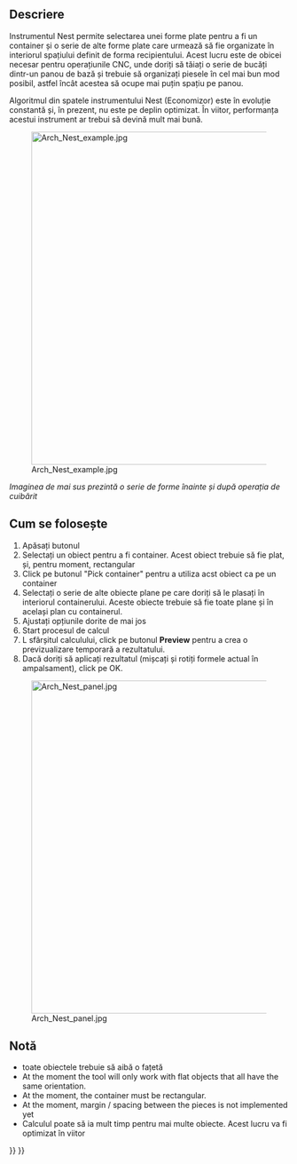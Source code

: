 <languages/>

<div class="mw-translate-fuzzy">
{{docnav/ro|[[Arch_Panel_Sheet|Panel Sheet]]|[[Arch_Frame|Frame]]|[[Arch_Workbench/ro|Arch]]|IconL=Arch_Panel_Sheet.svg |IconC=Workbench_Arch.svg |IconR=Arch_Frame.svg}}
</div>

{{VeryImportantMessage|THIS COMMAND IS PART OF THE INTEGRATED [[BIM_Workbench|BIM WORKBENCH]] IN V1.0<br>
This page has been updated for that version.}}

<div class="mw-translate-fuzzy">
{{GuiCommand/ro
|Name=Arch Nest|Name/ro=Arch Nest
|MenuLocation=Arch → Panel tools → Nest
|Workbenches=[[Arch_Workbench/ro|Arch]]
|SeeAlso=[[Arch Panel/ro]], [[Arch Panel Sheet/ro]]
}}
</div>

<span id="Description"></span>
==Descriere==

<div class="mw-translate-fuzzy">
Instrumentul Nest permite selectarea unei forme plate pentru a fi un container și o serie de alte forme plate care urmează să fie organizate în interiorul spațiului definit de forma recipientului. Acest lucru este de obicei necesar pentru operațiunile CNC, unde doriți să tăiați o serie de bucăți dintr-un panou de bază și trebuie să organizați piesele în cel mai bun mod posibil, astfel încât acestea să ocupe mai puțin spațiu pe panou.
</div>

Algoritmul din spatele instrumentului Nest (Economizor) este în evoluție constantă și, în prezent, nu este pe deplin optimizat. În viitor, performanța acestui instrument ar trebui să devină mult mai bună.

[[Image:Arch Nest example.jpg|600px]]

''Imaginea de mai sus prezintă o serie de forme înainte și după operația de cuibărit''

<span id="Usage"></span>
== Cum se folosește ==

<div class="mw-translate-fuzzy">
# Apăsați butonul {{KEY|[[Image:Arch Nest.png|16px]] [[Arch Nest]]}}
# Selectați un obiect pentru a fi container. Acest obiect trebuie să fie plat, și, pentru moment, rectangular
# Click pe butonul "Pick container" pentru a utiliza acst obiect ca pe un container
# Selectați o serie de alte obiecte plane pe care doriți să le plasați în interiorul containerului. Aceste obiecte trebuie să fie toate plane și în același plan cu containerul.
# Ajustați opțiunile dorite de mai jos
# Start procesul de calcul
# L sfârșitul calculului, click pe butonul '''Preview''' pentru a crea o previzualizare temporară a rezultatului.
# Dacă doriți să aplicați rezultatul (mișcați și rotiți formele actual în ampalsament), click pe  OK.
</div>


<div class="mw-translate-fuzzy">
[[Image:Arch Nest panel.jpg|600px]]
</div>

<span id="Notes"></span>
==Notă==

* toate obiectele trebuie să aibă o fațetă
* At the moment the tool will only work with flat objects that all have the same orientation. 
* At the moment, the container must be rectangular.
* At the moment, margin / spacing between the pieces is not implemented yet
* Calculul poate să ia mult timp pentru mai multe obiecte. Acest lucru va fi optimizat în viitor


<div class="mw-translate-fuzzy">
{{docnav/ro|[[Arch_Panel_Sheet|Panel Sheet]]|[[Arch_Frame|Frame]]|[[Arch_Workbench/ro|Arch]]|IconL=Arch_Panel_Sheet.svg |IconC=Workbench_Arch.svg |IconR=Arch_Frame.svg}}
</div>

{{BIM_Tools_navi{{#translation:}}}}
{{Userdocnavi{{#translation:}}}}